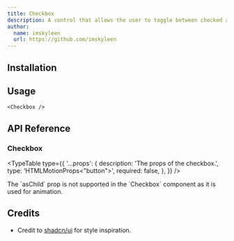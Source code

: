 ```yaml
---
title: Checkbox
description: A control that allows the user to toggle between checked and not checked.
author:
  name: imskyleen
  url: https://github.com/imskyleen
---
```


<ComponentPreview name="demo-components-radix-checkbox" />

## Installation

<ComponentInstallation name="components-radix-checkbox" />

## Usage

```tsx
<Checkbox />
```

## API Reference

### Checkbox

<div className="flex flex-col gap-2">
<ExternalLink
  href="https://animate-ui.com/docs/primitives/radix/checkbox#checkbox"
  text="Animate UI API Reference - Checkbox Primitive"
/>

<ExternalLink
  href="https://www.radix-ui.com/primitives/docs/components/checkbox#root"
  text="Radix UI API Reference - Checkbox.Root"
/>
</div>

<TypeTable
  type={{
    '...props': {
      description: 'The props of the checkbox.',
      type: 'HTMLMotionProps<"button">',
      required: false,
    },
  }}
/>

<Callout type="info">
  The `asChild` prop is not supported in the `Checkbox` component as it is used
  for animation.
</Callout>

## Credits

- Credit to [shadcn/ui](https://ui.shadcn.com/docs/components/checkbox) for style inspiration.
